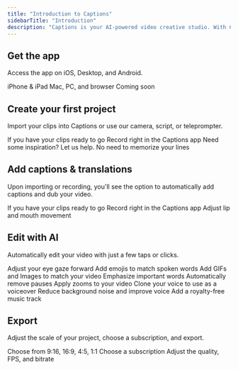 ```yaml
---
title: "Introduction to Captions"
sidebarTitle: "Introduction"
description: "Captions is your AI-powered video creative studio. With Captions, you can automatically add captions and effortlessly edit your videos with a few clicks or taps."
---
```


## Get the app ##
Access the app on iOS, Desktop, and Android.

<CardGroup cols={3}>
  <Card title="iOS" icon="apple" href="/documentation/start-guide/get-the-app/ios">
    iPhone & iPad
  </Card>
  <Card title="Desktop" icon="desktop" href="/documentation/start-guide/get-the-app/desktop">
    Mac, PC, and browser
  </Card>
  <Card title="Android" icon="android" href="/documentation/start-guide/get-the-app/android">
    Coming soon
  </Card>
</CardGroup>

## Create your first project ##
Import your clips into Captions or use our camera, script, or teleprompter.

<CardGroup cols={4}>
  <Card title="Import" icon="download" href="/documentation/start-guide/create-a-project/import">
    If you have your clips ready to go
  </Card>
  <Card title="Camera" icon="camera" href="/documentation/start-guide/create-a-project/camera">
    Record right in the Captions app
  </Card>
  <Card title="Script" icon="scroll" href="/documentation/start-guide/create-a-project/script">
    Need some inspiration? Let us help.
  </Card>
  <Card title="Teleprompter" icon="indent" href="/documentation/start-guide/create-a-project/teleprompter">
    No need to memorize your lines
  </Card>
</CardGroup>

## Add captions & translations ##
Upon importing or recording, you'll see the option to automatically add captions and dub your video.

<CardGroup cols={3}>
  <Card title="Captions" icon="closed-captioning" href="/documentation/captions/add-captions">
    If you have your clips ready to go
  </Card>
  <Card title="Dubbing" icon="language" href="/documentation/translation-and-dubbing/dubbing">
    Record right in the Captions app
  </Card>
  <Card title="Lipdub" icon="lips" href="/documentation/translation-and-dubbing/lipdub">
    Adjust lip and mouth movement
  </Card>
</CardGroup>

## Edit with AI ##
Automatically edit your video with just a few taps or clicks.

<CardGroup cols={3}>
  <Card title="Eye Contact" icon="eye" href="/documentation/visual-editing/eye-contact">
    Adjust your eye gaze forward
  </Card>
  <Card title="Emojis" icon="icons" href="/documentation/captions/styles">
    Add emojis to match spoken words
  </Card>
  <Card title="Media" icon="photo-film" href="/documentation/visual-editing/media">
    Add GIFs and Images to match your video
  </Card>
  <Card title="Emphasis" icon="sparkle" href="/documentation/captions/word-effects#emphasize">
    Emphasize important words
  </Card>
  <Card title="Trim" icon="scissors" href="/documentation/timeline-editing/trim">
    Automatically remove pauses
  </Card>
  <Card title="Zoom" icon="magnifying-glass" href="/documentation/visual-editing/zoom">
    Apply zooms to your video
  </Card>
  <Card title="AI Voiceover" icon="circle-microphone-lines" href="/documentation/audio-editing/voiceover">
    Clone your voice to use as a voiceover
  </Card>
  <Card title="Enhance Audio" icon="waveform-lines" href="/documentation/audio-editing/enhance">
    Reduce background noise and improve voice
  </Card>
  <Card title="Music" icon="music" href="/documentation/audio-editing/music">
    Add a royalty-free music track
  </Card>
</CardGroup>

## Export ##
Adjust the scale of your project, choose a subscription, and export.

<CardGroup cols={3}>
  <Card title="Scale" icon="expand" href="/documentation/project-settings/scale-and-format">
    Choose from 9:16, 16:9, 4:5, 1:1
  </Card>
  <Card title="Subscription" icon="credit-card" href="/documentation/start-guide/subscriptions">
    Choose a subscription
  </Card>
  <Card title="Export" icon="arrow-up-from-bracket" href="/documentation/project-settings/export">
    Adjust the quality, FPS, and bitrate
  </Card>
</CardGroup>





